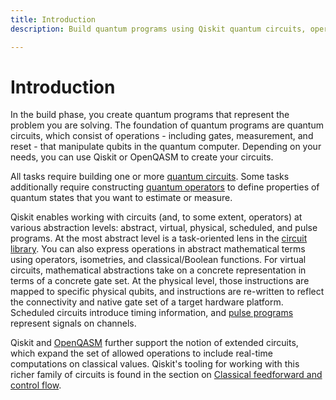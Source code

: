 ```yaml
---
title: Introduction
description: Build quantum programs using Qiskit quantum circuits, operators, waveform pulses, or OpenQASM.

---
```


# Introduction

In the build phase, you create quantum programs that represent the problem you are solving. The foundation of quantum programs are quantum circuits, which consist of operations - including gates, measurement, and reset - that manipulate qubits in the quantum computer.  Depending on your needs, you can use Qiskit or OpenQASM to create your circuits. 

All tasks require building one or more [quantum circuits](circuit-construction). Some tasks additionally require constructing [quantum operators](operators_overview) to define properties of quantum states that you want to estimate or measure.

Qiskit enables working with circuits (and, to some extent, operators) at various abstraction levels: abstract, virtual, physical, scheduled, and pulse programs. At the most abstract level is a task-oriented lens in the [circuit library](circuit-library). You can also express operations in abstract mathematical terms using operators, isometries, and classical/Boolean functions. For virtual circuits, mathematical abstractions take on a concrete representation in terms of a concrete gate set. At the physical level, those instructions are mapped to specific physical qubits, and instructions are re-written to reflect the connectivity and native gate set of a target hardware platform. Scheduled circuits introduce timing information, and [pulse programs](pulse) represent signals on channels.

Qiskit and [OpenQASM](introduction-to-qasm) further support the notion of extended circuits, which expand the set of allowed operations to include real-time computations on classical values. Qiskit's tooling for working with this richer family of circuits is found in the section on [Classical feedforward and control flow](classical-feedforward-and-control-flow).